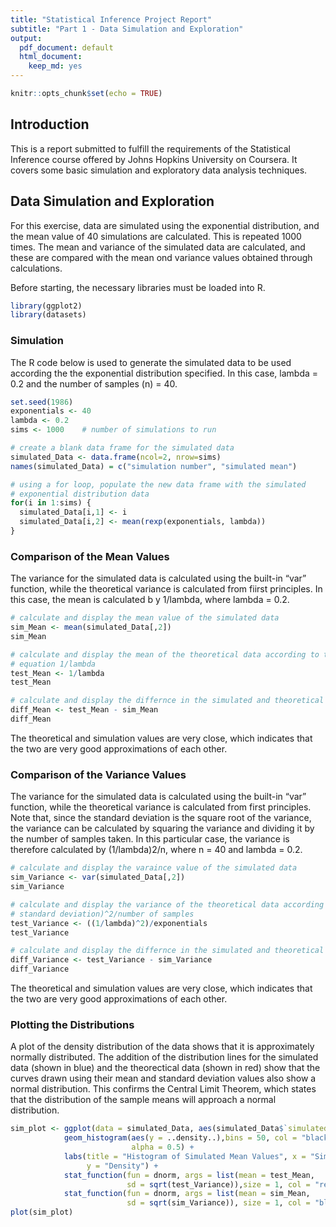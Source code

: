 ---
title: "Statistical Inference Project Report"
subtitle: "Part 1 - Data Simulation and Exploration"
output:
  pdf_document: default
  html_document: 
    keep_md: yes
---

```{r setup, include=FALSE}
knitr::opts_chunk$set(echo = TRUE)
```

## Introduction

This is a report submitted to fulfill the requirements of the Statistical Inference course offered by Johns Hopkins University on Coursera. It covers some basic simulation and exploratory data analysis techniques.

## Data Simulation and Exploration

For this exercise, data are simulated using the exponential distribution, and the mean value of 40 simulations are calculated. This is repeated 1000 times. The mean and variance of the simulated data are calculated, and these are compared with the mean ond variance values obtained through calculations.

Before starting, the necessary libraries must be loaded into R. 
```{r libraries}
library(ggplot2)
library(datasets)
```

### Simulation 

The R code below is used to generate the simulated data to be used according the the exponential distribution specified. In this case, lambda = 0.2 and the number of samples (n) = 40.

```{r simulation}
set.seed(1986)
exponentials <- 40
lambda <- 0.2
sims <- 1000    # number of simulations to run

# create a blank data frame for the simulated data
simulated_Data <- data.frame(ncol=2, nrow=sims)
names(simulated_Data) = c("simulation number", "simulated mean")

# using a for loop, populate the new data frame with the simulated 
# exponential distribution data
for(i in 1:sims) {
  simulated_Data[i,1] <- i
  simulated_Data[i,2] <- mean(rexp(exponentials, lambda))
}
```

### Comparison of the Mean Values

The variance for the simulated data is calculated using the built-in "var" function, while the theoretical variance is calculated from fiirst principles. In this case, the mean is calculated b y 1/lambda, where lambda = 0.2.

```{r means}
# calculate and display the mean value of the simulated data
sim_Mean <- mean(simulated_Data[,2])
sim_Mean

# calculate and display the mean of the theoretical data according to the
# equation 1/lambda
test_Mean <- 1/lambda
test_Mean

# calculate and display the differnce in the simulated and theoretical mean values
diff_Mean <- test_Mean - sim_Mean
diff_Mean
```

The theoretical and simulation values are very close, which indicates that the two are very good approximations of each other. 

### Comparison of the Variance Values

The variance for the simulated data is calculated using the built-in "var" function, while the theoretical variance is calculated from first principles. Note that, since the standard deviation is the square root of the variance, the variance can be calculated by squaring the variance and dividing it by the number of samples taken. In this particular case, the variance is therefore calculated by (1/lambda)2/n, where n = 40 and lambda = 0.2.

```{r variances}
# calculate and display the varaince value of the simulated data
sim_Variance <- var(simulated_Data[,2])
sim_Variance

# calculate and display the variance of the theoretical data according to the equation
# standard deviation)^2/number of samples
test_Variance <- ((1/lambda)^2)/exponentials
test_Variance

# calculate and display the differnce in the simulated and theoretical variance values
diff_Variance <- test_Variance - sim_Variance
diff_Variance
```

The theoretical and simulation values are very close, which indicates that the two are very good approximations of each other. 

### Plotting the Distributions

A plot of the density distribution of the data shows that it is approximately normally distributed. The addition of the distribution lines for the simulated data (shown in blue) and the theorectical data (shown in red) show that the curves drawn using their mean and standard deviation values also show a normal distribution. This confirms the Central Limit Theorem, which states that the distribution of the sample means will approach a normal distribution.

```{r plot01}
sim_plot <- ggplot(data = simulated_Data, aes(simulated_Data$`simulated mean`)) +
            geom_histogram(aes(y = ..density..),bins = 50, col = "black", fill = "grey", 
                           alpha = 0.5) +
            labs(title = "Histogram of Simulated Mean Values", x = "Simulated Mean Value", 
                 y = "Density") +
            stat_function(fun = dnorm, args = list(mean = test_Mean, 
                          sd = sqrt(test_Variance)),size = 1, col = "red") +
            stat_function(fun = dnorm, args = list(mean = sim_Mean, 
                          sd = sqrt(sim_Variance)), size = 1, col = "blue")
plot(sim_plot)
```